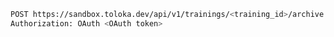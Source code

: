 ```bash
POST https://sandbox.toloka.dev/api/v1/trainings/<training_id>/archive
Authorization: OAuth <OAuth token>
```